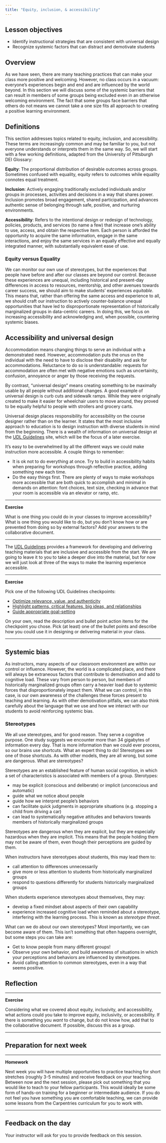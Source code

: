 ```yaml
---
title: "Equity, inclusion, & accessibility"
---
```


## Lesson objectives

+ Identify instructional strategies that are consistent with universal design
+ Recognize systemic factors that can distract and demotivate students

## Overview

As we have seen, there are many teaching practices that can make your class 
more positive and welcoming. However, no class occurs in a vacuum: everyone's 
experiences begin and end and are influenced by the world beyond. In this 
section we will discuss some of the systemic barriers that can result in 
members of some groups being excluded even in an otherwise welcoming 
environment. The fact that some groups face barriers that others do not means 
we cannot take a one size fits all approach to creating a positive learning 
environment.

## Definitions

This section addresses topics related to equity, inclusion, and accessibility. 
These terms are increasingly common and may be familiar to you, but not 
everyone understands or interprets them in the same way. So, we will start with 
a few working definitions, adapted from the University of Pittsburgh DEI 
Glossary:

**Equity**: The proportional distribution of desirable outcomes across groups. 
Sometimes confused with equality, equity refers to outcomes while equality 
connotes equal treatment.

**Inclusion**: Actively engaging traditionally excluded individuals and/or 
groups in processes, activities and decisions in a way that shares power. 
Inclusion promotes broad engagement, shared participation, and advances 
authentic sense of belonging through safe, positive, and nurturing 
environments.

**Accessibility**: Refers to the intentional design or redesign of technology, 
policies, products, and services (to name a few) that increase one's ability to 
use, access, and obtain the respective item. Each person is afforded the 
opportunity to acquire the same information, engage in the same interactions, 
and enjoy the same services in an equally effective and equally integrated 
manner, with substantially equivalent ease of use.

### Equity versus Equality

We can monitor our own use of stereotypes, but the experiences that people have 
before and after our classes are beyond our control. Because these experiences 
are unequal, including historical and present-day differences in access to 
resources, mentorship, and other avenues towards career success, we should aim 
to make students' experiences _equitable_. This means that, rather than 
offering the same access and experience to all, we should craft our instruction
to actively counter-balance unequal opportunities that have led to 
disproportionate representation of historically marginalized groups in 
data-centric careers. In doing this, we focus on increasing accessibility and 
acknowledging and, when possible, countering systemic biases.

## Accessibility and universal design

Accommodation means changing things to serve an individual with a demonstrated 
need. However, accommodation puts the onus on the individual with the need to 
have to disclose their disability and ask for accommodations. Reluctance to do 
so is understandable: requests for accommodation are often met with negative 
emotions such as uncertainity, confusion, annoyance or anger by those receiving 
the requests.

By contrast, "universal design" means creating something to be maximally usable 
by all people without additional changes. A good example of universal design is 
curb cuts and sidewalk ramps. While they were originally created to make it 
easier for wheelchair users to move around, they proved to be equally helpful 
to people with strollers and grocery carts.

Universal design places responsibility for accessibility on the course designer 
rather than on the learner. It states that the most inclusive approach to 
education is to design instruction with diverse students in mind from the 
beginning. There is a wealth of information on universal design at the 
[UDL Guidelines](https://udlguidelines.cast.org/) site, which will be the focus
of a later exercise.

It’s easy to be overwhelmed by all the different ways we could make instruction 
more accessible. A couple things to remember:

+ It is ok not to do everything at once. Try to build in accessibility habits 
when preparing for workshops through reflective practice, adding something new 
each time.
+ Do the easy things first. There are plenty of ways to make workshops more 
accessible that are both quick to accomplish and minimal in demands on 
attention: font choices, text size, checking in advance that your room is 
accessible via an elevator or ramp, etc.

***

**Exercise**

What is one thing you could do in your classes to improve accessibility? What 
is one thing you would like to do, but you don't know how or are prevented from 
doing so by external factors? Add your answers to the collaborative document.

***

The [UDL Guidelines](https://udlguidelines.cast.org/) provides a framework for 
developing and delivering teaching materials that are inclusive and accessible 
from the start. We are going to leave it to you to take a deeper dive into the 
material, but for now we will just look at three of the ways to make the 
learning experience accessible.

***

**Exercise**

Pick one of the following UDL Guidelines checkpoints:

+ [Optimize relevance, value, and authenticity](https://udlguidelines.cast.org/engagement/recruiting-interest/relevance-value-authenticity)
+ [Highlight patterns, critical features, big ideas, and relationships](https://udlguidelines.cast.org/representation/comprehension/patterns-features)
+ [Guide appropriate goal-setting](https://udlguidelines.cast.org/action-expression/executive-functions/goal-setting/goal-setting)

On your own, read the description and bullet point action items for the 
checkpoint you chose. Pick (at least) one of the bullet points and describe how 
you could use it in designing or delivering material in your class.

***

## Systemic bias

As instructors, many aspects of our classroom environment are within our 
control or influence. However, the world is a complicated place, and there will 
always be extraneous factors that contribute to demotivation and add to 
cognitive load. These vary from person to person, but members of historically 
marginalized groups often carry a heavier load due to systemic forces that 
disproportionately impact them. What we can control, in this case, is our own 
awareness of the challenges these forces present to teaching and learning. As 
with other demotivation pitfalls, we can also think carefully about the 
language that we use and how we interact with our students to avoid reinforcing 
systemic bias.

### Stereotypes

We all use stereotypes, and for good reason. They serve a cognitive purpose. 
One study suggests we encounter more than 34 gigabytes of information every 
day. That is more information than we could ever process, so our brains use 
shortcuts. What an expert thing to do! Stereotypes are one of those shortcuts. 
As with other models, they are all wrong, but some are dangerous. What are 
stereotypes?

Stereotypes are an established feature of human social cognition, in which a 
set of characteristics is associated with members of a group. Sterotypes:

+ may be explicit (conscious and deliberate) or implicit (unconscious and 
  automatic)
+ guide what we notice about people
+ guide how we interpret people’s behaviors
+ can facilitate quick judgments in appropriate situations (e.g. stopping a 
  child from driving a car)
+ can lead to systematically negative attitudes and behaviors towards members 
of historically marginalized groups

Stereotypes are dangerous when they are explicit, but they are especially 
hazardous when they are implicit. This means that the people holding them may 
not be aware of them, even though their perceptions are guided by them.

When instructors have stereotypes about students, this may lead them to:

+ call attention to differences unnecessarily
+ give more or less attention to students from historically marginalized groups
+ respond to questions differently for students historically marginalized 
groups

When students experience stereotypes about themselves, they may:

+ develop a fixed mindset about aspects of their own capability
+ experience increased cognitive load when reminded about a stereotype, 
interfering with the learning process. This is known as _stereotype threat_.

What can we do about our own stereotypes? Most importantly, we can become aware 
of them. This isn't something that often happens overnight, but some steps you 
can take are:

+ Get to know people from many different groups!
+ Observe your own behavior, and build awareness of situations in which your 
perceptions and behaviors are influenced by stereotypes.
+ Avoid calling attention to common stereotypes, even in a way that seems 
positive.

## Reflection

***

**Exercise**

Considering what we covered about equity, inclusivity, and accessibility, what 
actions could you take to improve equity, inclusivity, or accessibility. If 
there is something you _want_ to change, but do not know how, add that to the 
collaborative document. If possible, discuss this as a group.

***

## Preparation for next week

***

**Homework**

Next week you will have multiple opportunities to practice teaching for short 
stretches (roughly 3-5 minutes) and receive feedback on your teaching. Between 
now and the next session, please pick out something that you would like to 
teach to your fellow participants. This would ideally be some form of hands-on 
training for a beginner or intermediate audience. If you do not feel you have 
something you are comfortable teaching, we can provide some lessons from the 
Carpentries curriculum for you to work with.

***

## Feedback on the day

Your instructor will ask for you to provide feedback on this session.